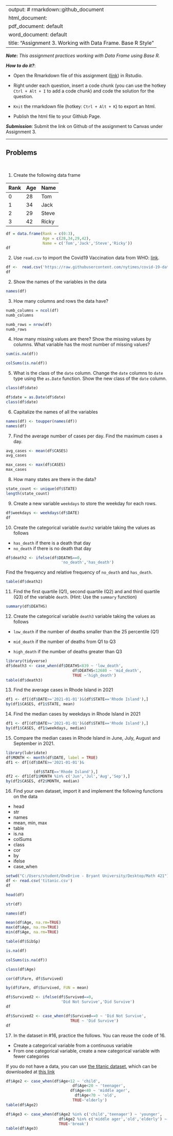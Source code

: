 
---
output: # rmarkdown::github_document
  html_document:
  pdf_document: default
  word_document: default
title: "Assignment 3.  Working with Data Frame. Base R Style"
---

***Note*:** *This assignment practices working with Data Frame using Base R.*

***How to do it?***: 

- Open the Rmarkdown file of this assignment ([link](assignment3.Rmd)) in Rstudio. 

- Right under each question, insert  a code chunk (you can use the hotkey `Ctrl + Alt + I` to add a code chunk) and code the solution for the question. 

- `Knit` the rmarkdown file (hotkey: `Ctrl + Alt + K`) to export an html.  

-  Publish the html file to your Githiub Page. 

***Submission***: Submit the link on Github of the assignment to Canvas under Assignment 3. 

-------

Problems
-------
 \

1. Create the following data frame

| Rank 	| Age 	| Name  	|
|:------	|:-----	|:-------	|
| 0    	| 28  	| Tom   	|
| 1    	| 34  	| Jack  	|
| 2    	| 29  	| Steve 	|
| 3    	| 42  	| Ricky 	|
```r
df = data.frame(Rank = c(0:3),
                Age = c(28,34,29,42),
                Name = c('Tom','Jack','Steve','Ricky'))
df
```

2. Use `read.csv` to import the Covid19 Vaccination data from WHO: [link](https://raw.githubusercontent.com/nytimes/covid-19-data/master/us-states.csv).
```r
df <-  read.csv('https://raw.githubusercontent.com/nytimes/covid-19-data/master/us-states.csv')
df
```


2. Show the names of the variables in the data
```r
names(df)
```

3. How many columns and rows the data have? 
```r
numb_columns = ncol(df)
numb_columns

numb_rows = nrow(df)
numb_rows
```

4. How many missing values are there?  Show the missing values by columns.  What variable has the most number of missing values?
```r
sum(is.na(df))

colSums(is.na(df))

```

5. What is the class of the `date` column. Change the `date` columns to `date` type using the `as.Date` function. Show the new class of the `date` column. 
```r
class(df$date)
```
```r
df$date = as.Date(df$date)
class(df$date)
```

6. Capitalize the names of all the variables
```r
names(df) <- toupper(names(df))
names(df)
```

7. Find the average number of cases per day. Find the maximum cases a day.  
```r
avg_cases <- mean(df$CASES)
avg_cases

max_cases <- max(df$CASES)
max_cases
```

8. How many states are there in the data?  
```r
state_count <- unique(df$STATE)
length(state_count)
```

9. Create a new variable `weekdays` to store the weekday for each rows. 
```r
df$weekdays <- weekdays(df$DATE)
df
```

10. Create the categorical variable `death2` variable taking the values as follows

- `has_death` if there is a death that day
-  `no_death` if there is no death that day
```r
df$death2 <- ifelse(df$DEATHS==0, 
                        'no_death','has_death')
```

Find the frequency and relative frequency of `no_death` and `has_death`. 
```r
table(df$death2)
```

11. Find the first quartile (Q1), second quartile (Q2) and and third quartile (Q3) of the variable `death`. (Hint:  Use the `summary` function)
```r
summary(df$DEATHS)
```

12. Create the categorical variable `death3` variable taking the values as follows

- `low_death` if the number of deaths smaller than the 25 percentile (Q1)

- `mid_death` if the number of deaths from Q1 to Q3

- `high_death` if the number of deaths greater than Q3
```r
library(tidyverse)
df$death3 <- case_when(df$DEATHS<839 ~ 'low_death',
                             df$DEATHS<12680 ~ 'mid_death',
                             TRUE ~'high_death')
table(df$death3)
```

13. Find the average cases in Rhode Island in 2021
```r
df1 <- df[(df$DATE>='2021-01-01')&(df$STATE=='Rhode Island'),]
by(df1$CASES, df1$STATE, mean)
```

14. Find the median cases by weekdays in Rhode Island in 2021 
```r
df1 <- df[(df$DATE>='2021-01-01')&(df$STATE=='Rhode Island'),]
by(df1$CASES, df1$weekdays, median)
```

15. Compare the median cases in Rhode Island in June, July, August and September in 2021. 
```r
library(lubridate)
df$MONTH <- month(df$DATE, label = TRUE)
df1 <- df[(df$DATE>='2021-01-01')&

            (df$STATE=='Rhode Island'),]
df2 <- df1[df1$MONTH %in% c('Jun','Jul','Aug','Sep'),]
by(df2$CASES, df2$MONTH, median)
```

16.  Find your own dataset, import it and implement the following functions on the data

- head
- str
- names
- mean, min, max
- table
- is.na
- colSums
- class
- cor
- by
- ifelse
- case_when
```r
setwd("C:/Users/student/OneDrive - Bryant University/Desktop/Math 421")
df <- read.csv('titanic.csv')
df
```
```r
head(df)
```
```r
str(df)
```
```r
names(df)
```
```r
mean(df$Age, na.rm=TRUE)
max(df$Age, na.rm=TRUE)
min(df$Age, na.rm=TRUE)
```
```r
table(df$SibSp)
```
```r
is.na(df)
```
```r
colSums(is.na(df))
```
```r
class(df$Age)
```
```r
cor(df$Fare, df$Survived)
```
```r
by(df$Fare, df$Survived, FUN = mean)
```
```r
df$Survived2 <- ifelse(df$Survived==0, 
                        'Did Not Survive','Did Survive')
df
```
```r
df$Survived2 <- case_when(df$Survived==0 ~ 'Did Not Survive', 
                            TRUE ~ 'Did Survive')
df
```

17.  In the dataset in #16, practice the follows.  You can reuse the code of 16. 

- Create a categorical variable from a continuous variable
- From one categorical variable, create a new categorical variable with fewer categories

If you do not have a data, you can use [the titanic dataset](https://www.kaggle.com/competitions/titanic/overview), which can be downloaded at [this link](../data/titanic.csv)
```r
df$Age2 <- case_when(df$Age<12 ~ 'child',
                             df$Age<20 ~ 'teenager', 
                            df$Age<40 ~ 'middle ager',
                              df$Age<70 ~ 'old',
                             TRUE~'elderly')
table(df$Age2)
```


```r
df$Age3 <- case_when(df$Age2 %in% c('child','teenager') ~ 'younger',
                       df$Age2 %in% c('middle ager','old','elderly') ~ 'older',
                       TRUE~'break')
table(df$Age3)

```
